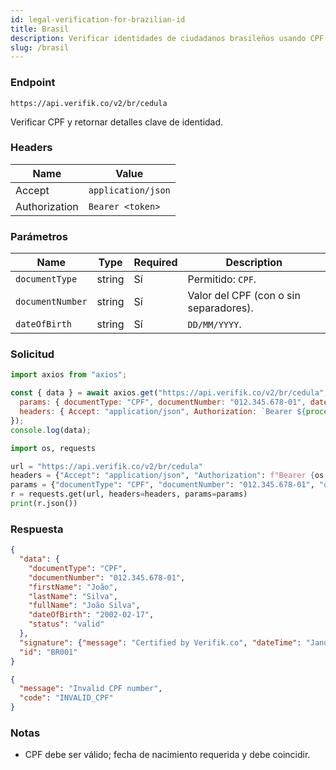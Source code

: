 ```yaml
---
id: legal-verification-for-brazilian-id
title: Brasil
description: Verificar identidades de ciudadanos brasileños usando CPF
slug: /brasil
---
```



### Endpoint

```
https://api.verifik.co/v2/br/cedula
```

Verificar CPF y retornar detalles clave de identidad.

### Headers

| Name | Value |
| --- | --- |
| Accept | `application/json` |
| Authorization | `Bearer <token>` |

### Parámetros

| Name | Type | Required | Description |
| --- | --- | --- | --- |
| `documentType` | string | Sí | Permitido: `CPF`. |
| `documentNumber` | string | Sí | Valor del CPF (con o sin separadores). |
| `dateOfBirth` | string | Sí | `DD/MM/YYYY`. |

### Solicitud

<Tabs>
  <TabItem value="node" label="Node.js">

```javascript
import axios from "axios";

const { data } = await axios.get("https://api.verifik.co/v2/br/cedula", {
  params: { documentType: "CPF", documentNumber: "012.345.678-01", dateOfBirth: "17/02/2002" },
  headers: { Accept: "application/json", Authorization: `Bearer ${process.env.VERIFIK_TOKEN}` },
});
console.log(data);
```

  </TabItem>
  <TabItem value="python" label="Python">

```python
import os, requests

url = "https://api.verifik.co/v2/br/cedula"
headers = {"Accept": "application/json", "Authorization": f"Bearer {os.getenv('VERIFIK_TOKEN')}"}
params = {"documentType": "CPF", "documentNumber": "012.345.678-01", "dateOfBirth": "17/02/2002"}
r = requests.get(url, headers=headers, params=params)
print(r.json())
```

  </TabItem>
</Tabs>

### Respuesta

<Tabs>
  <TabItem value="200" label="200">

```json
{
  "data": {
    "documentType": "CPF",
    "documentNumber": "012.345.678-01",
    "firstName": "João",
    "lastName": "Silva",
    "fullName": "João Silva",
    "dateOfBirth": "2002-02-17",
    "status": "valid"
  },
  "signature": {"message": "Certified by Verifik.co", "dateTime": "January 16, 2024 3:44 PM"},
  "id": "BR001"
}
```

  </TabItem>
  <TabItem value="400" label="400">

```json
{
  "message": "Invalid CPF number",
  "code": "INVALID_CPF"
}
```

  </TabItem>
</Tabs>

### Notas

- CPF debe ser válido; fecha de nacimiento requerida y debe coincidir.

